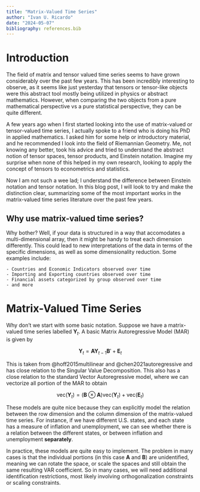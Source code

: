 ```yaml
---
title: "Matrix-Valued Time Series"
author: "Ivan U. Ricardo"
date: "2024-05-07"
bibliography: references.bib
---
```


# Introduction

The field of matrix and tensor valued time series seems to have grown considerably over the past few years.
This has been incredibly interesting to observe, as it seems like just yesterday that tensors or tensor-like objects were this abstract tool mostly being utilized in physics or abstract mathematics.
However, when comparing the two objects from a pure mathematical perspective vs a pure statistical perspective, they can be quite different.

A few years ago when I first started looking into the use of matrix-valued or tensor-valued time series, I actually spoke to a friend who is doing his PhD in applied mathematics.
I asked him for some help or introductory material, and he recommended I look into the field of Riemannian Geometry.
Me, not knowing any better, took his advice and tried to understand the abstract notion of tensor spaces, tensor products, and Einstein notation.
Imagine my surprise when none of this helped in my own research, looking to apply the concept of tensors to econometrics and statistics.

Now I am not such a wee lad; I understand the difference between Einstein notation and tensor notation.
In this blog post, I will look to try and make the distinction clear, summarizing some of the most important works in the matrix-valued time series literature over the past few years.

## Why use matrix-valued time series?

Why bother?
Well, if your data is structured in a way that accomodates a multi-dimensional array, then it might be handy to treat each dimension differently.
This could lead to new interpretations of the data in terms of the specific dimensions, as well as some dimensionality reduction.
Some examples include:

    - Countries and Economic Indicators observed over time
    - Importing and Exporting countries observed over time
    - Financial assets categorized by group observed over time
    - and more

# Matrix-Valued Time Series

Why don't we start with some basic notation.
Suppose we have a matrix-valued time series labelled $\mathbf{Y}_t$.
A basic Matrix Autoregressive Model (MAR) is given by

$$
\mathbf{Y}_t = \mathbf{A} \mathbf{Y}_{t-1} \mathbf{B}' + \mathbf{E}_t
$$

This is taken from @hoff2015multilinear and @chen2021autoregressive and has close relation to the Singular Value Decomposition.
This also has a close relation to the standard Vector Autoregressive model, where we can vectorize all portion of the MAR to obtain

$$
\text{vec} (\mathbf{Y}_t) = (\mathbf{B} \otimes \mathbf{A}) \text{vec} (\mathbf{Y}_t) + \text{vec} (\mathbf{E}_t)
$$

These models are quite nice because they can explicitly model the relation between the row dimension and the column dimension of the matrix-valued time series.
For instance, if we have different U.S. states, and each state has a measure of inflation and unemployment, we can see whether there is a relation between the different states, or between inflation and unemployment **separately**.

In practice, these models are quite easy to implement.
The problem in many cases is that the individual portions (in this case $\mathbf{A}$ and $\mathbf{B}$) are unidentified, meaning we can rotate the space, or scale the spaces and still obtain the same resulting VAR coefficient.
So in many cases, we will need additional identification restrictions, most likely involving orthogonalization constraints or scaling constraints.




